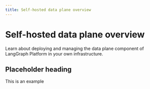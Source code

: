 ```yaml
---
title: Self-hosted data plane overview
---
```


# Self-hosted data plane overview

Learn about deploying and managing the data plane component of LangGraph Platform in your own infrastructure. 

## Placeholder heading

This is an example